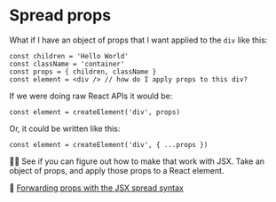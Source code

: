 # Spread props

What if I have an object of props that I want applied to the `div` like this:

```tsx
const children = 'Hello World'
const className = 'container'
const props = { children, className }
const element = <div /> // how do I apply props to this div?
```

If we were doing raw React APIs it would be:

```tsx
const element = createElement('div', props)
```

Or, it could be written like this:

```tsx
const element = createElement('div', { ...props })
```

👨‍💼 See if you can figure out how to make that work with JSX. Take an object of
props, and apply those props to a React element.

📜
[Forwarding props with the JSX spread syntax](https://react.dev/learn/passing-props-to-a-component#forwarding-props-with-the-jsx-spread-syntax)
